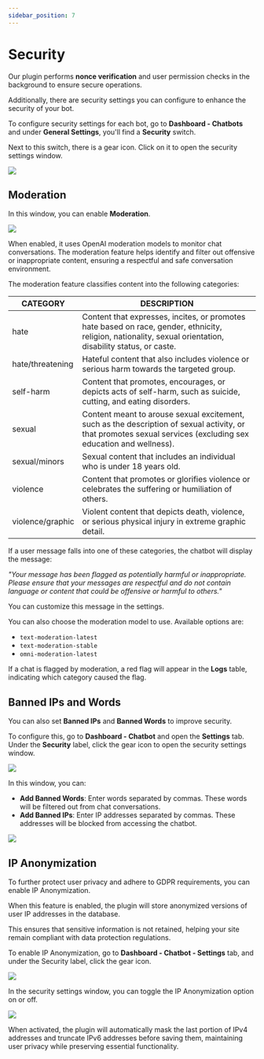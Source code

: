 ```yaml
---
sidebar_position: 7
---
```



# Security

Our plugin performs **nonce verification** and user permission checks in the background to ensure secure operations. 

Additionally, there are security settings you can configure to enhance the security of your bot.

To configure security settings for each bot, go to **Dashboard - Chatbots** and under **General Settings**, you'll find a **Security** switch. 

Next to this switch, there is a gear icon. Click on it to open the security settings window.

<img src={SecuritySettings} />

## Moderation

In this window, you can enable **Moderation**. 

<img src={EnableModeration} />

When enabled, it uses OpenAI moderation models to monitor chat conversations. The moderation feature helps identify and filter out offensive or inappropriate content, ensuring a respectful and safe conversation environment.

The moderation feature classifies content into the following categories:

| CATEGORY        | DESCRIPTION                                                                                           |
|-----------------|-------------------------------------------------------------------------------------------------------|
| hate            | Content that expresses, incites, or promotes hate based on race, gender, ethnicity, religion, nationality, sexual orientation, disability status, or caste. |
| hate/threatening| Hateful content that also includes violence or serious harm towards the targeted group.              |
| self-harm       | Content that promotes, encourages, or depicts acts of self-harm, such as suicide, cutting, and eating disorders. |
| sexual          | Content meant to arouse sexual excitement, such as the description of sexual activity, or that promotes sexual services (excluding sex education and wellness). |
| sexual/minors   | Sexual content that includes an individual who is under 18 years old.                                 |
| violence        | Content that promotes or glorifies violence or celebrates the suffering or humiliation of others.     |
| violence/graphic| Violent content that depicts death, violence, or serious physical injury in extreme graphic detail.  |

If a user message falls into one of these categories, the chatbot will display the message:

*"Your message has been flagged as potentially harmful or inappropriate. Please ensure that your messages are respectful and do not contain language or content that could be offensive or harmful to others."*  

You can customize this message in the settings.

You can also choose the moderation model to use. Available options are:

- `text-moderation-latest`
- `text-moderation-stable`
- `omni-moderation-latest`

If a chat is flagged by moderation, a red flag will appear in the **Logs** table, indicating which category caused the flag.

## Banned IPs and Words

You can also set **Banned IPs** and **Banned Words** to improve security.

To configure this, go to **Dashboard - Chatbot** and open the **Settings** tab. Under the **Security** label, click the gear icon to open the security settings window.

<img src={GeneralSecurity} />

In this window, you can:

- **Add Banned Words**: Enter words separated by commas. These words will be filtered out from chat conversations.
- **Add Banned IPs**: Enter IP addresses separated by commas. These addresses will be blocked from accessing the chatbot.

<img src={BannedWordsIPs} />

##  IP Anonymization

To further protect user privacy and adhere to GDPR requirements, you can enable IP Anonymization.

When this feature is enabled, the plugin will store anonymized versions of user IP addresses in the database.

This ensures that sensitive information is not retained, helping your site remain compliant with data protection regulations.

To enable IP Anonymization, go to **Dashboard - Chatbot - Settings** tab, and under the Security label, click the gear icon.

<img src={ipanon1} />

In the security settings window, you can toggle the IP Anonymization option on or off.

<img src={ipanon2} />

When activated, the plugin will automatically mask the last portion of IPv4 addresses and truncate IPv6 addresses before saving them, maintaining user privacy while preserving essential functionality.